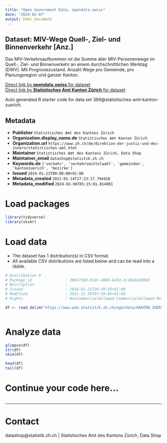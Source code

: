 ```yaml
---
title: "Open Government Data, opendata.swiss"
date: "2024-02-07"
output: html_document
---
```


## Dataset: MIV-Wege Quell-, Ziel- und Binnenverkehr [Anz.]

Das MIV-Verkehrsaufkommen ist die Summe aller MIV-Personenwege im Quell-, Ziel- und Binnenverkehr an einem durchschnittlichen Werktag (DWV). Mit Prognosezustand. Anzahl Wege pro Gemeinde, pro Planungsregion und ganzer Kanton.

[Direct link by **opendata.swiss** for dataset](https://opendata.swiss/de/dataset/miv-wege-quell-ziel-und-binnenverkehr-anz)<br>
[Direct link by **Statistisches Amt Kanton Zürich** for dataset](https://www.zh.ch/de/politik-staat/gemeinden/gemeindeportraet.html)

Auto generated R starter code for data set 369@statistisches-amt-kanton-zuerich.

## Metadata

- **Publisher** `Statistisches Amt des Kantons Zürich`
- **Organization.display_name.de** `Statistisches Amt Kanton Zürich`
- **Organization.url** `https://www.zh.ch/de/direktion-der-justiz-und-des-innern/statistisches-amt.html`
- **Maintainer** `Statistisches Amt des Kantons Zürich, Data Shop`
- **Maintainer_email** `datashop@statistik.zh.ch`
- **Keywords.de** `['verkehr', 'verkehrsmittelwahl', 'gemeinden', 'kantonzuerich', 'bezirke']`
- **Issued** `2016-01-21T00:00:00+01:00`
- **Metadata_created** `2021-01-14T17:23:17.794418`
- **Metadata_modified** `2024-02-06T05:15:01.014001`


# Load packages

```r

library(tidyverse)
library(skimr)

```

# Load data

-   The dataset has 1 distribution(s) in CSV format.
-   All available CSV distributions are listed below and can be read into a tibble.

```r

# Distribution 0
# Package_id               : 3065730d-91dc-4069-b47d-2c10e02d98b9
# Description              : 
# Issued                   : 2016-01-21T16:30:35+01:00
# Modified                 : 2021-11-30T07:59:05+01:00
# Rights                   : NonCommercialAllowed-CommercialAllowed-ReferenceRequired

df <- read_delim('https://www.web.statistik.zh.ch/ogd/data/KANTON_ZUERICH_495.csv')



```

# Analyze data

```r

glimpse(df)
str(df)
skim(df)

head(df)
tail(df)

```

# Continue your code here...

```r

```

------------------------------------------------------------------------

# Contact

datashop@statistik.zh.ch | Statistisches Amt des Kantons Zürich, Data Shop
